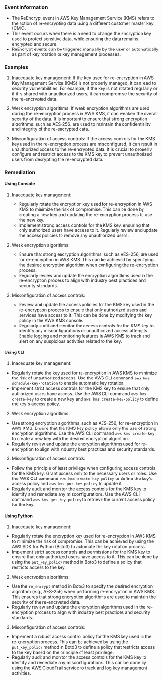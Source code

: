 
### Event Information

- The ReEncrypt event in AWS Key Management Service (KMS) refers to the action of re-encrypting data using a different customer master key (CMK).
- This event occurs when there is a need to change the encryption key used to protect sensitive data, while ensuring the data remains encrypted and secure.
- ReEncrypt events can be triggered manually by the user or automatically as part of key rotation or key management processes.


### Examples

1. Inadequate key management: If the key used for re-encryption in AWS Key Management Service (KMS) is not properly managed, it can lead to security vulnerabilities. For example, if the key is not rotated regularly or if it is shared with unauthorized users, it can compromise the security of the re-encrypted data.

2. Weak encryption algorithms: If weak encryption algorithms are used during the re-encryption process in AWS KMS, it can weaken the overall security of the data. It is important to ensure that strong encryption algorithms, such as AES-256, are used to maintain the confidentiality and integrity of the re-encrypted data.

3. Misconfiguration of access controls: If the access controls for the KMS key used in the re-encryption process are misconfigured, it can result in unauthorized access to the re-encrypted data. It is crucial to properly configure and restrict access to the KMS key to prevent unauthorized users from decrypting the re-encrypted data.

### Remediation

#### Using Console

1. Inadequate key management:
   - Regularly rotate the encryption key used for re-encryption in AWS KMS to minimize the risk of compromise. This can be done by creating a new key and updating the re-encryption process to use the new key.
   - Implement strong access controls for the KMS key, ensuring that only authorized users have access to it. Regularly review and update the access policies to remove any unauthorized users.

2. Weak encryption algorithms:
   - Ensure that strong encryption algorithms, such as AES-256, are used for re-encryption in AWS KMS. This can be achieved by specifying the desired encryption algorithm when configuring the re-encryption process.
   - Regularly review and update the encryption algorithms used in the re-encryption process to align with industry best practices and security standards.

3. Misconfiguration of access controls:
   - Review and update the access policies for the KMS key used in the re-encryption process to ensure that only authorized users and services have access to it. This can be done by modifying the key policy in the AWS KMS console.
   - Regularly audit and monitor the access controls for the KMS key to identify any misconfigurations or unauthorized access attempts. Enable logging and monitoring features in AWS KMS to track and alert on any suspicious activities related to the key.

#### Using CLI

1. Inadequate key management:
- Regularly rotate the key used for re-encryption in AWS KMS to minimize the risk of unauthorized access. Use the AWS CLI command `aws kms schedule-key-rotation` to enable automatic key rotation.
- Implement strict access controls for the KMS key to ensure that only authorized users have access. Use the AWS CLI command `aws kms create-key` to create a new key and `aws kms create-key-policy` to define the key's access policy.

2. Weak encryption algorithms:
- Use strong encryption algorithms, such as AES-256, for re-encryption in AWS KMS. Ensure that the KMS key policy allows only the use of strong encryption algorithms. Use the AWS CLI command `aws kms create-key` to create a new key with the desired encryption algorithm.
- Regularly review and update the encryption algorithms used for re-encryption to align with industry best practices and security standards.

3. Misconfiguration of access controls:
- Follow the principle of least privilege when configuring access controls for the KMS key. Grant access only to the necessary users or roles. Use the AWS CLI command `aws kms create-key-policy` to define the key's access policy and `aws kms put-key-policy` to update it.
- Regularly audit and monitor the access controls for the KMS key to identify and remediate any misconfigurations. Use the AWS CLI command `aws kms get-key-policy` to retrieve the current access policy for the key.

#### Using Python

1. Inadequate key management:
- Regularly rotate the encryption key used for re-encryption in AWS KMS to minimize the risk of compromise. This can be achieved by using the AWS SDK for Python (Boto3) to automate the key rotation process.
- Implement strict access controls and permissions for the KMS key to ensure that only authorized users have access to it. This can be done by using the `put_key_policy` method in Boto3 to define a policy that restricts access to the key.

2. Weak encryption algorithms:
- Use the `re_encrypt` method in Boto3 to specify the desired encryption algorithm (e.g., AES-256) when performing re-encryption in AWS KMS. This ensures that strong encryption algorithms are used to maintain the security of the re-encrypted data.
- Regularly review and update the encryption algorithms used in the re-encryption process to align with industry best practices and security standards.

3. Misconfiguration of access controls:
- Implement a robust access control policy for the KMS key used in the re-encryption process. This can be achieved by using the `put_key_policy` method in Boto3 to define a policy that restricts access to the key based on the principle of least privilege.
- Regularly audit and monitor the access controls for the KMS key to identify and remediate any misconfigurations. This can be done by using the AWS CloudTrail service to track and log key management activities.

